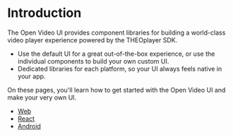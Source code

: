 # Introduction

The Open Video UI provides component libraries for building a world-class video player experience powered by the THEOplayer SDK.

- Use the default UI for a great out-of-the-box experience, or use the individual components to build your own custom UI.
- Dedicated libraries for each platform, so your UI always feels native in your app.

On these pages, you'll learn how to get started with the Open Video UI and make your very own UI.

<!-- TODO Make this prettier -->

- [Web](./web/)
- [React](./react/)
- [Android](./android/)
